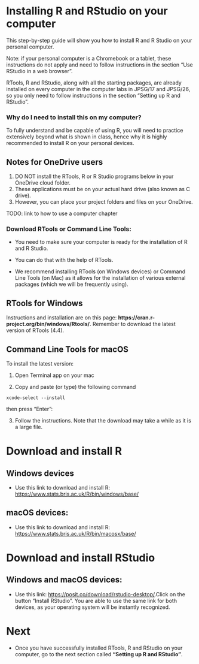 # Installing R and RStudio on your computer

This step-by-step guide will show you how to install R and R Studio on your personal computer. 

::: callout-important
Note: if your personal computer is a Chromebook or a tablet, these instructions do not apply and need to follow instructions in the section "Use RStudio in a web browser".
:::

::: callout-note
RTools, R and RStudio, along with all the starting packages, are already installed on every computer in the computer labs in JPSG/17 and JPSG/26, so you only need to follow instructions in the section "Setting up R and RStudio".
:::

::: callout-important
### Why do I need to install this on my computer?

To fully understand and be capable of using R, you will need to practice extensively beyond what is shown in class, hence why it is highly recommended to install R on your personal devices.
:::

::: callout-important
# Notes for OneDrive users

1. DO NOT install the RTools, R or R Studio programs below in your OneDrive cloud folder.
2. These applications must be on your actual hard drive (also known as C drive).
3. However, you can place your project folders and files on your OneDrive.
:::

TODO: link to how to use a computer chapter

### Download RTools or Command Line Tools:

-   You need to make sure your computer is ready for the installation of
    R and R Studio.

-   You can do that with the help of RTools.

-   We recommend installing RTools (on Windows devices) or Command Line
    Tools (on Mac) as it allows for the installation of various external
    packages (which we will be frequently using).

## RTools for Windows

Instructions and installation are on this page:
**https://cran.r-project.org/bin/windows/Rtools/**. Remember to download
the latest version of RTools (4.4).

## Command Line Tools for macOS

To install the latest version:

1.  Open Terminal app on your mac

2.  Copy and paste (or type) the following command

`xcode-select --install`

then press "Enter":

3.  Follow the instructions. Note that the download may take a while as
    it is a large file.

# Download and install R

## Windows devices

-   Use this link to download and install R:
    [https://www.stats.bris.ac.uk/R/bin/windows/base/](https://www.stats.bris.ac.uk/R/bin/windows/base/)

## macOS devices:

-   Use this link to download and install R:
    [https://www.stats.bris.ac.uk/R/bin/macosx/base/](https://www.stats.bris.ac.uk/R/bin/macosx/base/)

# Download and install RStudio

## Windows and macOS devices:

-   Use this link: [https://posit.co/download/rstudio-desktop/](https://posit.co/download/rstudio-desktop/).Click
    on the button "Install RStudio". You are able to use the same link
    for both devices, as your operating system will be instantly
    recognized.

# Next

-   Once you have successfully installed RTools, R and RStudio on your
    computer, go to the next section called **"Setting up R and RStudio"**.
